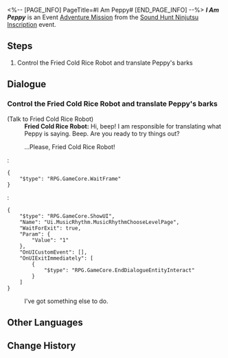 <%-- [PAGE_INFO]
PageTitle=#I Am Peppy#
[END_PAGE_INFO] --%>
{{Stub|Dialogue.}}
{{Mission Infobox
|id            = 8026111
|title         = 
|image         = <!--Mission I Am Peppy.png-->
|type          = Adventure
|event_name    = Sound Hunt Ninjutsu Inscription
|chapter       = Sound Hunt Ninjutsu Inscription
|requirements  = {{subst:void|<!--Unknown: {"Type":"Manual"}-->}}
|summary       = <!--official mission summary from Fate's Atlas-->
|characters    = Fried Cold Rice Robot; Trailblazer
|startLocation = [[Herta Space Station]] - [[Master Control Zone]]
|world         = Herta Space Station
|area          = Master Control Zone
|prev          = 
|next          = 
|rewards       = Credit*5,000
}}
'''''I Am Peppy''''' is an Event [[Adventure Mission]] from the [[Sound Hunt Ninjutsu Inscription]] event.

==Steps==
# Control the Fried Cold Rice Robot and translate Peppy's barks

<!--
==Gameplay Notes==

--><!--
==Trial Character==

-->
==Dialogue==
{{Stub Dialogue}}
{{Dialogue End}}

===Control the Fried Cold Rice Robot and translate Peppy's barks{{subst:void|<!--802611109-->}}===
{{Mission Description|type=adventure|location=Master Control Zone|update|You've become the manager of the music party's performing band, and now your band needs to complete 3 performances on the stage in the middle of the campus.<br />Obtain a record of Peppy's beats to help Rappa collect inspiration for composing.}}
{{Dialogue Start}}

;(Talk to Fried Cold Rice Robot)
:'''Fried Cold Rice Robot:''' Hi, beep! I am responsible for translating what Peppy is saying. Beep. Are you ready to try things out?
:{{DIcon|Travel Log}} ...Please, Fried Cold Rice Robot!
:<pre>{
	"$type": "RPG.GameCore.WaitFrame"
}</pre>
:<pre>{
	"$type": "RPG.GameCore.ShowUI",
	"Name": "Ui.MusicRhythm.MusicRhythmChooseLevelPage",
	"WaitForExit": true,
	"Param": {
		"Value": "1"
	},
	"OnUICustomEvent": [],
	"OnUIExitImmediately": [
		{
			"$type": "RPG.GameCore.EndDialogueEntityInteract"
		}
	]
}</pre>
:{{DIcon|Exit}} I've got something else to do.

{{Dialogue End}}

==Other Languages==
{{Other Languages
|en   = I Am Peppy
|zhs  = 我是佩佩
|zht  = 我是佩佩
|ja   = ペペだワン
|ko   = 나는야 페피
|es   = Yo soy Peppy
|fr   = Moi c'est Peppy
|ru   = Я Пеппи
|th   = ฉันชื่อ Peppy
|vi   = Tôi Là Peppy
|de   = Ich bin Peppy
|id   = Aku Peppy
|pt   = Eu Sou o Peppy
}}

==Change History==
{{Change History|2.6}}
